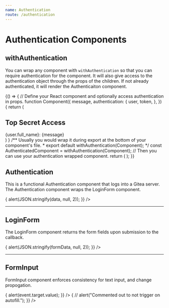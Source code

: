 ```yaml
---
name: Authentication
route: /authentication
---
```



# Authentication Components

## withAuthentication

You can wrap any component with `withAuthentication` so that you can require authentication for the component.
It will also give access to the authentication object through the props of the children.
If not already authenticated, it will render the Authenticaiton component.

<Playground>
{() => {
  // Define your React component and optionally access authentication in props.
  function Component({
    message,
    authentication: {
      user,
      token,
    },
  }) {
    return (
      <div>
        <h2>Top Secret Access</h2>
        <div>{user.full_name}: {message}</div>
      </div>
    )
  }
  /** Usually you would wrap it during export at the bottom of your component's file.
   *  export default withAuthentication(Component);
   */
  const AuthenticatedComponent = withAuthentication(Component);
  // Then you can use your authentication wrapped component.
  return (
    <Paper>
      <AuthenticatedComponent
        authenticationConfig={{
          tokenid: "PlaygroundTesting",
          server: "https://bg.door43.org",
        }}
        message="Authenticated!"
      />
    </Paper>
  );
}}
</Playground>

## Authentication

This is a functional Authentication component that logs into a Gitea server.
The Authentication component wraps the LoginForm component.

<Playground>
<Paper>
  <Authentication
    messages={{
      actionText:"Authenticate",
      genericError: "Something happened!",
      usernameError: "No user found?",
      passwordError: "Did you fat finger your password?",
    }}
    config={{
      server: "https://bg.door43.org",
      tokenid:"PlaygroundTesting",
    }}
    onAuthentication={(data) => {
      alert(JSON.stringify(data, null, 2));
    }}
  />
</Paper>
</Playground>

<Props of={Authentication} />

---

## LoginForm

The LoginForm component returns the form fields upon submission to the callback.

<Playground>
<Paper>
  <LoginForm
    actionText="Sign in"
    onSubmit={(formData) => {
      alert(JSON.stringify(formData, null, 2));
    }}
  />
</Paper>
</Playground>

<Props of={LoginForm} />

---

## FormInput

FormInput component enforces consistency for text input, and change propogation.

<Playground>
<Paper style={{margin: '1em'}}>
  <FormInput
    id="email"
    type="email"
    label="Email Address"
    onChange={(event) => {
      alert(event.target.value);
    }}
  />
</Paper>
<Paper style={{margin: '1em'}}>
  <FormInput
    id="password"
    type="password"
    label="Password"
    onChange={(event) => {
      // alert("Commented out to not trigger on autofill.");
    }}
  />
</Paper>
</Playground>

<Props of={FormInput} />
